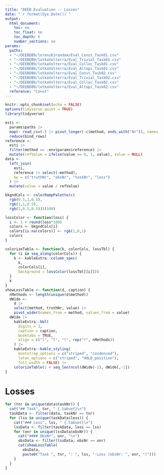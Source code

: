```yaml
---
title: "DEEB Evaluation -- Losses"
date: "`r format(Sys.Date())`"
output: 
  html_document:
    toc: no
    toc_float: no
    toc_depth: 6
    number_sections: no
params:
  paths: 
  - "~/DEEBDB9/lorenz63random/Eval_Const_Task01.csv"
  - "~/DEEBDB9/lotkaVolterra/Eval_Trivial_Task01.csv"
  - "~/DEEBDB9/lotkaVolterra/Eval_Colloc_Task01.csv"
  - "~/DEEBDB9/lotkaVolterra/Eval_Altopi_Task01.csv"
  - "~/DEEBDB9/lotkaVolterra/Eval_Const_Task02.csv"
  - "~/DEEBDB9/lotkaVolterra/Eval_Trivial_Task02.csv"
  - "~/DEEBDB9/lotkaVolterra/Eval_Colloc_Task02.csv"
  - "~/DEEBDB9/lotkaVolterra/Eval_Altopi_Task02.csv"
  reference: "Const"
---
```


```r
knitr::opts_chunk$set(echo = FALSE)
options(tidyverse.quiet = TRUE)
library(tidyverse)
```

```r
esti <-
  params$paths |> 
  map(~ read_csv(.) |> pivot_longer(-c(method, ends_with("Nr")), names_to="loss")) |> 
  reduce(bind_rows)
reference <- 
  esti |> 
  filter(method == .env$params$reference) |> 
  mutate(refValue = ifelse(value == 0, 1, value), value = NULL)
data <- 
  left_join(
    esti, 
    reference |> select(-method), 
    by = c("truthNr", "obsNr", "taskNr", "loss")
  ) |> 
  mutate(value = value / refValue)
```

```r
bkgndCols <- colorRampPalette(c(
  rgb(0.5,1,0.5),
  rgb(1,1,0.5),
  rgb(1,0.5,0.5)))(100)

lossColor <- function(loss) {
  i <- 1 + round(loss*100)
  colors <- bkgndCols[i]
  colors[is.na(colors)] <- rgb(1,0,1)
  colors
}

colorizeTable <- function(k, colorCols, lossTbl) {
  for (i in seq_along(colorCols)) {
    k <- kableExtra::column_spec(
      k, 
      colorCols[i],
      background = lossColor(lossTbl[[i]]))
  }
  k
}
showLossTable <- function(d, caption) {
  nMethods <- length(unique(d$method))
  dWide <- 
    d |> 
    select(method, truthNr, value) |>
    pivot_wider(names_from = method, values_from = value) 
  dWide |> 
    kableExtra::kbl(
      digits = 3,
      caption = caption,
      booktabs = TRUE,
      align = c("l", "l", "l", rep("r", nMethods))
    ) |> 
    kableExtra::kable_styling(
      bootstrap_options = c("striped", "condensed"),
      latex_options = c("striped", "HOLD_position"),
      full_width = FALSE) |> 
    colorizeTable(1 + seq_len(ncol(dWide)-1), dWide[,-1])
}
```


# Losses {.tabset}

```r
for (tnr in unique(data$taskNr)) {
  cat("## Task", tnr, " {.tabset}\n")
  taskData <- filter(data, taskNr == tnr)
  for (lss in unique(taskData$loss)) {
    cat("### Loss", lss, " {.tabset}\n")
    lssData <- filter(taskData, loss == lss)
    for (onr in unique(lssData$obsNr)) {
      cat("#### ObsNr", onr, "\n")
      obsData <- filter(lssData, obsNr == onr)
      cat(showLossTable(
        obsData,
        paste0("Task ", tnr, ": ", lss, "-Loss (obsNr: ", onr, ")")))
    }
  }
}
```



